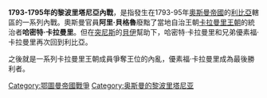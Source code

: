 {{unreferenced|time=2015-07-19T23:44:05+00:00}}
'''1793-1795年的黎波里塔尼亞內戰'''，是指發生在1793-95年[[奧斯曼帝國|奧斯曼帝國]]的[[利比亞|利比亞]]轄區的一系列內戰。奧斯曼官員'''阿里·貝格魯'''廢黜了當地自治王朝[[卡拉曼里王朝|卡拉曼里王朝]]的統治者'''哈密特·卡拉曼里'''。但在[[突尼斯|突尼斯]]的[[貝伊|貝伊]]幫助下，哈密特·卡拉曼里和兄弟優素福·卡拉曼里再次回到利比亞。

之後就是一系列卡拉曼里王朝成員爭奪王位的內亂，優素福·卡拉曼里成為最後勝利者。
{{Libya-stub}}
[[Category:鄂圖曼帝國戰爭|Category:鄂圖曼帝國戰爭]]
[[Category:奥斯曼的黎波里塔尼亚|Category:奥斯曼的黎波里塔尼亚]]